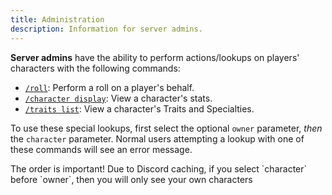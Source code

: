 ```yaml
---
title: Administration
description: Information for server admins.
---
```



**Server admins** have the ability to perform actions/lookups on players' characters with the following commands:

* [`/roll`](/reference/rolls): Perform a roll on a player's behalf.
* [`/character display`](/reference/characters): View a character's stats.
* [`/traits list`](/reference/traits): View a character's Traits and Specialties.

To use these special lookups, first select the optional `owner` parameter, *then* the `character` parameter. Normal users attempting a lookup with one of these commands will see an error message.

<Aside>
  The order is important! Due to Discord caching, if you select `character` before `owner`, then you will only see your own characters
</Aside>
